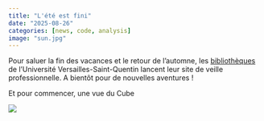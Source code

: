 ```yaml
---
title: "L'été est fini"
date: "2025-08-26"
categories: [news, code, analysis]
image: "sun.jpg"
---
```


Pour saluer la fin des vacances et le retour de l'automne, les [bibliothèques](https://www.bib.uvsq.fr/) de l'Université Versailles-Saint-Quentin lancent leur site de veille professionnelle. A bientôt pour de nouvelles aventures !

Et pour commencer, une vue du Cube

![](cube.jpg)

